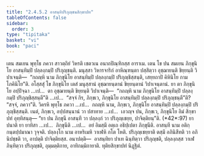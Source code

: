 ```yaml
---
title: "2.4.5.2 อาสนฺทิปริภุญฺชนสิกฺขาปท"
tableOfContents: false
sidebar:
  order: 3
type: "tipitaka"
basket: "vi"
book: "paci"
---
```



<DynamicBreadcrumb />

<Division number="982" book="paci">

<Paragraph number="3002" book="paci">
เตน สมเยน พุทฺโธ ภควา สาวตฺถิยํ วิหรติ เชตวเน อนาถปิณฺฑิกสฺส อาราเม. เตน โข ปน สมเยน ภิกฺขุนิโย อาสนฺทิมฺปิ ปลฺลงฺกมฺปิ ปริภุญฺชนฺติ. มนุสฺสา วิหารจาริกํ อาหิณฺฑนฺตา ปสฺสิตฺวา อุชฺฌายนฺติ ขิยฺยนฺติ วิปาเจนฺติ—  “กถญฺหิ นาม ภิกฺขุนิโย อาสนฺทิมฺปิ ปลฺลงฺกมฺปิ ปริภุญฺชิสฺสนฺติ, เสยฺยถาปิ คิหินิโย กามโภคินิโย”ติ.
</Paragraph>

<Paragraph number="3003" book="paci">
อโสฺสสุํ โข ภิกฺขุนิโย เตสํ มนุสฺสานํ อุชฺฌายนฺตานํ ขิยฺยนฺตานํ วิปาเจนฺตานํ. ยา ตา ภิกฺขุนิโย อปฺปิจฺฉา …เป…  ตา อุชฺฌายนฺติ ขิยฺยนฺติ วิปาเจนฺติ—  “กถญฺหิ นาม ภิกฺขุนิโย อาสนฺทิมฺปิ ปลฺลงฺกมฺปิ ปริภุญฺชิสฺสนฺตี”ติ …เป…  “สจฺจํ กิร, ภิกฺขเว, ภิกฺขุนิโย อาสนฺทิมฺปิ ปลฺลงฺกมฺปิ ปริภุญฺชนฺตี”ติ? “สจฺจํ, ภควา”ติ. วิครหิ พุทฺโธ ภควา …เป…  กถญฺหิ นาม, ภิกฺขเว, ภิกฺขุนิโย อาสนฺทิมฺปิ ปลฺลงฺกมฺปิ ปริภุญฺชิสฺสนฺติ. เนตํ, ภิกฺขเว, อปฺปสนฺนานํ วา ปสาทาย …เป…  เอวญฺจ ปน, ภิกฺขเว, ภิกฺขุนิโย อิมํ สิกฺขาปทํ อุทฺทิสนฺตุ—
</Paragraph>

</Division>
<Division number="983" book="paci">

<Paragraph number="3004" book="paci">
<Emphasis>“ยา ปน ภิกฺขุนี อาสนฺทึ วา ปลฺลงฺกํ วา ปริภุญฺเชยฺย, ปาจิตฺติยนฺ”</Emphasis>ติ. (*42*:<Emphasis>97</Emphasis>)
</Paragraph>

</Division>
<Division number="984" book="paci">

<Paragraph number="3005" book="paci">
<Emphasis>ยา ปนา</Emphasis>ติ ยา ยาทิสา …เป…  <Emphasis>ภิกฺขุนี</Emphasis>ติ …เป…  อยํ อิมสฺมึ อตฺเถ อธิปฺเปตา ภิกฺขุนีติ.
</Paragraph>

<Paragraph number="3006" book="paci">
<Emphasis>อาสนฺที</Emphasis> นาม อติกฺกนฺตปฺปมาณา วุจฺจติ.
</Paragraph>

<Paragraph number="3007" book="paci">
<Emphasis>ปลฺลงฺโก</Emphasis> นาม อาหริเมหิ วาเฬหิ กโต โหติ.
</Paragraph>

<Paragraph number="3008" book="paci">
<Emphasis>ปริภุญฺเชยฺยา</Emphasis>ติ ตสฺมึ อภินิสีทติ วา อภินิปชฺชติ วา, อาปตฺติ ปาจิตฺติยสฺส.
</Paragraph>

</Division>
<Division number="985" book="paci">

<Paragraph number="3009" book="paci">
อนาปตฺติ—  อาสนฺทิยา ปาเท ฉินฺทิตฺวา ปริภุญฺชติ, ปลฺลงฺกสฺส วาเฬ ภินฺทิตฺวา ปริภุญฺชติ, อุมฺมตฺติกาย, อาทิกมฺมิกายาติ.

</Paragraph>
</Division>

<Paragraph number="3010" type="center" book="paci">
ทุติยสิกฺขาปทํ นิฏฺฐิตํ.
</Paragraph>